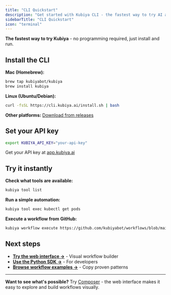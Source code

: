 ```yaml
---
title: "CLI Quickstart"
description: "Get started with Kubiya CLI - the fastest way to try AI automation"
sidebarTitle: "CLI Quickstart"
icon: "terminal"
---
```


**The fastest way to try Kubiya** - no programming required, just install and run.

## Install the CLI

**Mac (Homebrew):**
```bash
brew tap kubiyabot/kubiya
brew install kubiya
```

**Linux (Ubuntu/Debian):**
```bash
curl -fsSL https://cli.kubiya.ai/install.sh | bash
```

**Other platforms:** [Download from releases](https://github.com/kubiyabot/cli/releases)

## Set your API key

```bash
export KUBIYA_API_KEY="your-api-key"
```

Get your API key at [app.kubiya.ai](https://app.kubiya.ai)

## Try it instantly

**Check what tools are available:**
```bash
kubiya tool list
```

**Run a simple automation:**
```bash
kubiya tool exec kubectl get pods
```

**Execute a workflow from GitHub:**
```bash
kubiya workflow execute https://github.com/kubiyabot/workflows/blob/main/examples/hello-world.yaml
```

## Next steps

- **[Try the web interface →](/composer/overview)** - Visual workflow builder
- **[Use the Python SDK →](/getting-started/quickstart)** - For developers
- **[Browse workflow examples →](https://github.com/kubiyabot/workflows)** - Copy proven patterns

---

**Want to see what's possible?** Try [Composer](/composer/overview) - the web interface makes it easy to explore and build workflows visually.